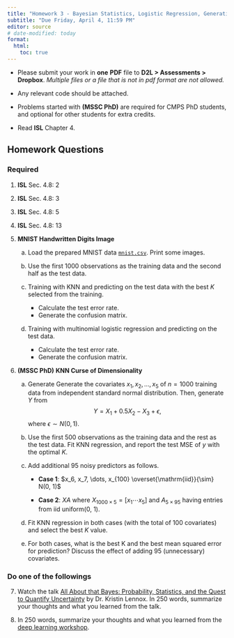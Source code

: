 ```yaml
---
title: "Homework 3 - Bayesian Statistics, Logistic Regression, Generative Models, and K-Nearest Neighbors"
subtitle: "Due Friday, April 4, 11:59 PM"
editor: source
# date-modified: today
format: 
  html:
    toc: true
---
```



::: {.hidden}
\def\bx{\mathbf{x}}
\def\bg{\mathbf{g}}
\def\bw{\mathbf{w}}
\def\bb{\mathbf{b}}
\def\bu{\mathbf{u}}
\def\bbeta{\boldsymbol \beta}
\def\bgamma{\boldsymbol \gamma}
\def\bep{\boldsymbol \epsilon}
\def\bH{\mathbf{H}}
\def\bX{\mathbf{X}}
\def\by{\mathbf{y}}
\def\bH{\mathbf{H}}
\def\bI{\mathbf{I}}
\def\bS{\mathbf{S}}
\def\bU{\mathbf{U}}
\def\bV{\mathbf{V}}
\def\bW{\mathbf{W}}
\def\bD{\mathbf{D}}
\def\T{\text{T}}
\def\cov{\mathrm{Cov}}
\def\cor{\mathrm{Corr}}
\def\var{\mathrm{Var}}
\def\E{\mathrm{E}}
\def\bmu{\boldsymbol \mu}
<!-- \DeclareMathOperator*{\argmin}{arg\,min} -->
\def\Trace{\text{Trace}}
:::

- Please submit your work in **one** **PDF** file to **D2L \> Assessments \> Dropbox**. *Multiple files or a file that is not in pdf format are not allowed.*

- Any relevant code should be attached.

- Problems started with **(MSSC PhD)** are required for CMPS PhD students, and optional for other students for extra credits.

- Read **ISL** Chapter 4.



## Homework Questions

### Required 

(@) **ISL** Sec. 4.8: 2

(@) **ISL** Sec. 4.8: 3

(@) **ISL** Sec. 4.8: 5

(@) **ISL** Sec. 4.8: 13
    
(@) **MNIST Handwritten Digits Image**

    (a) Load the prepared MNIST data [`mnist.csv`](./mnist.csv). Print some images.
    
    (b) Use the first 1000 observations as the training data and the second half as the test data.
    
    (c) Training with KNN and predicting on the test data with the best $K$ selected from the training.
    
        * Calculate the test error rate.
        * Generate the confusion matrix.

    (d) Training with multinomial logistic regression and predicting on the test data.
    
        * Calculate the test error rate.
        * Generate the confusion matrix.



(@) **(MSSC PhD)** **KNN Curse of Dimensionality**
  
    (a) Generate Generate the covariates $x_1, x_2, \dots, x_5$ of $n = 1000$ training data from independent standard normal distribution. Then, generate $Y$ from 
    $$Y = X_1 + 0.5 X_2 - X_3 + \epsilon,$$ where $\epsilon \sim N(0, 1).$
    
    (b) Use the first 500 observations as the training data and the rest as the test data. Fit KNN regression, and report the test MSE of $y$ with the optimal $K$.
    
    (c) Add additional 95 noisy predictors as follows.
        + **Case 1**: $x_6, x_7, \dots, x_{100} \overset{\mathrm{iid}}{\sim} N(0, 1)$
        
        + **Case 2**: $XA$ where $X_{1000 \times 5} = [x_1 \cdots x_5]$ and $A_{5 \times 95}$ having entries from iid uniform(0, 1).
        
    (d) Fit KNN regression in both cases (with the total of 100 covariates) and select the best $K$ value.
    
    (e) For both cases, what is the best K and the best mean squared error for prediction? Discuss the effect of adding 95 (unnecessary) covariates.
    
    
### Do one of the followings

<!-- You are encouraged to do both, but to complete the homework, you only need to do one of the two assignments. -->

(@) Watch the talk [All About that Bayes: Probability, Statistics, and the Quest to Quantify Uncertainty](https://www.youtube.com/watch?v=eDMGDhyDxuY) by Dr. Kristin Lennox. In 250 words, summarize your thoughts and what you learned from the talk.

<!-- {{< video https://shorturl.at/agqtM >}} -->

(@) In 250 words, summarize your thoughts and what you learned from the [deep learning workshop](https://web.cvent.com/event/c428cad1-0152-4fb8-adb5-926b6f5650cd/summary).
